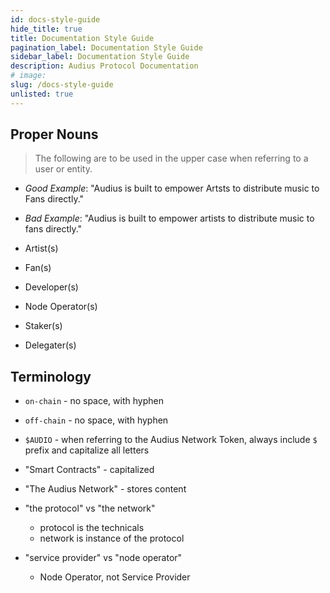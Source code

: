 ```yaml
---
id: docs-style-guide
hide_title: true
title: Documentation Style Guide
pagination_label: Documentation Style Guide
sidebar_label: Documentation Style Guide
description: Audius Protocol Documentation
# image:
slug: /docs-style-guide
unlisted: true
---
```


## Proper Nouns

> The following are to be used in the upper case when referring to a user or entity.

- _Good Example_: "Audius is built to empower Artsts to distribute music to Fans directly."
- _Bad Example_: "Audius is built to empower artists to distribute music to fans directly."

- Artist(s)
- Fan(s)
- Developer(s)
- Node Operator(s)
- Staker(s)
- Delegater(s)

## Terminology

- `on-chain` - no space, with hyphen
- `off-chain` - no space, with hyphen
- `$AUDIO` - when referring to the Audius Network Token, always include `$` prefix and capitalize
  all letters
- "Smart Contracts" - capitalized

- "The Audius Network" - stores content

- "the protocol" vs "the network"
  - protocol is the technicals
  - network is instance of the protocol
- "service provider" vs "node operator"
  - Node Operator, not Service Provider
